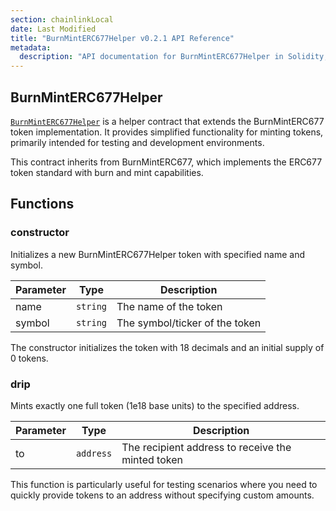 ```yaml
---
section: chainlinkLocal
date: Last Modified
title: "BurnMintERC677Helper v0.2.1 API Reference"
metadata:
  description: "API documentation for BurnMintERC677Helper in Solidity, a helper contract that extends BurnMintERC677 to facilitate token minting for testing purposes."
---
```



<Common callout="importPackage021" />

## BurnMintERC677Helper

[`BurnMintERC677Helper`](https://github.com/smartcontractkit/chainlink-local/blob/ba1f4636e657f161df634379a5057a5a394e2fbb/src/ccip/BurnMintERC677Helper.sol) is a helper contract that extends the BurnMintERC677 token implementation. It provides simplified functionality for minting tokens, primarily intended for testing and development environments.

<Aside type="note">
  This contract inherits from BurnMintERC677, which implements the ERC677 token standard with burn and mint
  capabilities.
</Aside>

## Functions

### constructor

Initializes a new BurnMintERC677Helper token with specified name and symbol.

| Parameter | Type     | Description                    |
| --------- | -------- | ------------------------------ |
| name      | `string` | The name of the token          |
| symbol    | `string` | The symbol/ticker of the token |

<Aside type="note">The constructor initializes the token with 18 decimals and an initial supply of 0 tokens.</Aside>

### drip

Mints exactly one full token (1e18 base units) to the specified address.

| Parameter | Type      | Description                                       |
| --------- | --------- | ------------------------------------------------- |
| to        | `address` | The recipient address to receive the minted token |

<Aside type="tip">
  This function is particularly useful for testing scenarios where you need to quickly provide tokens to an address
  without specifying custom amounts.
</Aside>
